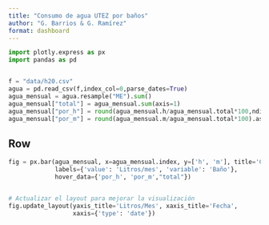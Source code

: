```yaml
--- 
title: "Consumo de agua UTEZ por baños"
author: "G. Barrios & G. Ramírez"
format: dashboard
--- 
```


```python
import plotly.express as px
import pandas as pd


f = "data/h20.csv"
agua = pd.read_csv(f,index_col=0,parse_dates=True)
agua_mensual = agua.resample("ME").sum()
agua_mensual["total"] = agua_mensual.sum(axis=1)
agua_mensual["por_h"] = round(agua_mensual.h/agua_mensual.total*100,ndigits=None).astype(int)
agua_mensual["por_m"] = round(agua_mensual.m/agua_mensual.total*100).astype(int)
```

## Row {height=60%}

```python

fig = px.bar(agua_mensual, x=agua_mensual.index, y=['h', 'm'], title='Consumo mensual de H2O',
             labels={'value': 'Litros/mes', 'variable': 'Baño'},
             hover_data={'por_h', 'por_m',"total"})


# Actualizar el layout para mejorar la visualización
fig.update_layout(yaxis_title='Litros/Mes', xaxis_title='Fecha',
                  xaxis={'type': 'date'})

```
